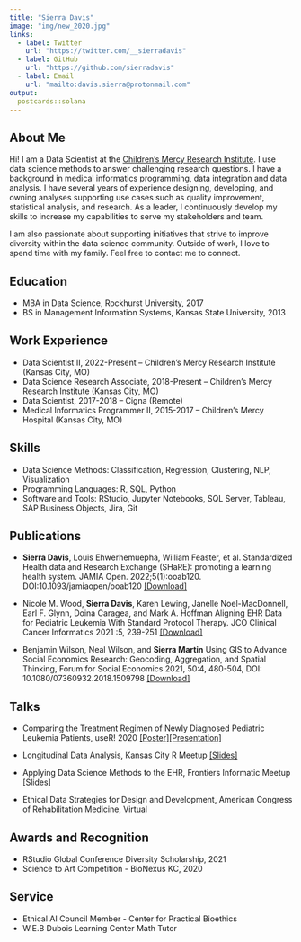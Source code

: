 ```yaml
---
title: "Sierra Davis"
image: "img/new_2020.jpg"
links:
  - label: Twitter
    url: "https://twitter.com/__sierradavis"
  - label: GitHub
    url: "https://github.com/sierradavis"
  - label: Email
    url: "mailto:davis.sierra@protonmail.com"
output:
  postcards::solana
---
```

 
 
## About Me

Hi! I am a Data Scientist at the [Children's Mercy Research Institute](https://www.childrensmercy.org/childrens-mercy-research-institute/). I use data science methods to answer challenging research questions. I have a background in medical informatics programming, data integration and data analysis. I have several years of experience designing, developing, and owning analyses supporting use cases such as quality improvement, statistical analysis, and research. As a leader, I continuously develop my skills to increase my capabilities to serve my stakeholders and team. 

I am also passionate about supporting initiatives that strive to improve diversity within the data science community. Outside of work, I love to spend time with my family. Feel free to contact me to connect.

## Education

* MBA in Data Science, Rockhurst University, 2017
* BS in Management Information Systems, Kansas State University, 2013


## Work Experience

* Data Scientist II, 2022-Present -- Children’s Mercy Research Institute (Kansas City, MO)
* Data Science Research Associate, 2018-Present -- Children’s Mercy Research Institute (Kansas City, MO)
* Data Scientist, 2017-2018 -- Cigna (Remote)
* Medical Informatics Programmer II, 2015-2017 -- Children’s Mercy Hospital (Kansas City, MO)

## Skills

* Data Science Methods: Classification, Regression, Clustering, NLP, Visualization
* Programming Languages: R, SQL, Python
* Software and Tools: RStudio, Jupyter Notebooks, SQL Server, Tableau, SAP Business Objects, Jira, Git

## Publications


* **Sierra Davis**, Louis Ehwerhemuepha, William Feaster, et al. Standardized Health data and Research Exchange (SHaRE): promoting a learning health system. JAMIA Open. 2022;5(1):ooab120. DOI:10.1093/jamiaopen/ooab120 [[Download]](https://watermark.silverchair.com/ooab120.pdf?token=AQECAHi208BE49Ooan9kkhW_Ercy7Dm3ZL_9Cf3qfKAc485ysgAAAtQwggLQBgkqhkiG9w0BBwagggLBMIICvQIBADCCArYGCSqGSIb3DQEHATAeBglghkgBZQMEAS4wEQQMWxU0RRfiKE2khRWvAgEQgIIChwVzttbsnX5f8EVw9jvJ0yJm_uQqjdHne-6o5FyEEvcRH9Pr36Om16NT7eYJOhKtiS7goVlKuZAPCpQheTjEPUAbLnx-x_wri2hW9rd4rAXOnVEDZEMys5U8D43JOxGiCQSLhyKmX4AVJOZb7n6c4z5BkMQ3Xa0v2Ish48ZWgwUlOQjv6tWZFfZCcTkRqzDdXmfF7s34fvX-_GHbtaKxxwJfq7uqFU2hl89xfsgzVeVOpas0qHi-2GvvOkGtMLFuNagC0FuwFJho7kjLwcrA0ewUEXqBD8gDyBjaV70eNDUASmVhYYaICd6_SxH-jQ7PG0hKFhCkaGKaoudv9cdNSMxq_P2Od6PtgbXw3OvIoPzZeQSxE0M7G7DlK6agj8Cp_lff6tLx7WMCQTE2Gti5jYIcIGivf2U8bPVuWji3lhUlbUG1nEulcU-DloD8Bq14QxwbC1kGhr5tLDo-3wori6MsnY_gd5K0tDjO44ggx8LyNk-iIZY8ctNPJFdUAK-t1eoAM2AgMxKoIAgn1C5i_TWM4PDye-QaVb1jN_h9r_nOEWN0im5OKziJ0lBXgljaUK1ZQBFKFa31kE1OyuR8uVZLHS6vIA09xQdlPXgB1yiqUUWoExD-VDZbTIn0qRXAV_0YcM6qdAcMTd5nORQrKA0do3pGbCWtGDcAEVMCsS4cJjQ67A5tiA_LJ6KgBEDsbRFYXT17CDrbd0HwU8WLaTNDqVYj1yhILx-nY6gpwc3oOdfOlSjwYELrlLt9TWL8JIXS5c8ZJhQyngQLBGyf89n3po4aM7c9I4oxm-1DJ4d22mlMSEZUMxZaUaWKVa-fh3WL3x0Id0D4u0CEniL8bJQunpH7inOX)

* Nicole M. Wood, **Sierra Davis**, Karen Lewing, Janelle Noel-MacDonnell, Earl F. Glynn, Doina Caragea, and Mark A. Hoffman Aligning EHR Data for Pediatric Leukemia With Standard Protocol Therapy. JCO Clinical Cancer Informatics 2021 :5, 239-251 [[Download]](https://d1wqtxts1xzle7.cloudfront.net/61803910/Using_GIS_to_Advance_Social_Economics_Research_Geocoding_Aggregation_and_Spatial_Thinking20200116-109936-1pxvhid-with-cover-page-v2.pdf?Expires=1642535245&Signature=CzM2jZ-grDm84TRh~GcFG760ZI6fpaHK68-cs4-WBrbRX7gD2m6sZiJaMjvT-wF5SELWo6Zxd7PaJYy-XodpJbDxilv2EeWuDed~dhm7rQyIwY07lnkkJju~kQRHyZ8Tbzyee4i-YthNmKki-nT5~CAKUVEfltTvWQZ5~BAvGkfMtjO4kwSGOgbBnDYwBrN05uEMa5Hxl8jDCfQw4D3HnbVW7mhByU-uaI9-p3WjFUktXorSckpU7zOs3fVoQebtppgVImB7jxE1dIemYhIW1O29suzwltUEA-njK1EHhEjZE2mkq5NhhTkjyoyNO-Xyu8QbShgyGrM8euVnuyu8ow__&Key-Pair-Id=APKAJLOHF5GGSLRBV4ZA)

* Benjamin Wilson, Neal Wilson, and **Sierra Martin** Using GIS to Advance Social Economics Research: Geocoding, Aggregation, and Spatial Thinking, Forum for Social Economics 2021, 50:4, 480-504, DOI: 10.1080/07360932.2018.1509798 [[Download]](https://ascopubs.org/doi/pdfdirect/10.1200/CCI.20.00144)
  
## Talks

* Comparing the Treatment Regimen of Newly Diagnosed Pediatric Leukemia Patients, useR! 2020 [[Poster]](https://github.com/sierradavis/useR2020-Pediatric-Leukemia/blob/master/AACR%20Fall%202018%20Poster.pdf)[[Presentation]](https://youtu.be/qToKh1qev2c) 

* Longitudinal Data Analysis, Kansas City R Meetup [[Slides]](https://sierradavis.github.io/r_meetup_march/#1)

* Applying Data Science Methods to the EHR, Frontiers Informatic Meetup [[Slides]](https://sierradavis.github.io/dec-frontiers-informatics/#1)

* Ethical Data Strategies for Design and Development, American Congress of Rehabilitation Medicine, Virtual
  
## Awards and Recognition

* RStudio Global Conference Diversity Scholarship, 2021
* Science to Art Competition - BioNexus KC, 2020

## Service

* Ethical AI Council Member - Center for Practical Bioethics
* W.E.B Dubois Learning Center Math Tutor
